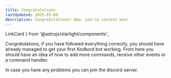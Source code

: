 ```yaml
---
title: Congratulations
lastUpdated: 2025-03-09
description: Congratulations! Now, you're coolest one!
---
```


  LinkCard
} from '@astrojs/starlight/components';

Congratulations, if you have followed everything correctly, you should have already managed to get your first Kodkord bot working.
From here you should have an idea of how to add more commands, receive other events or a command handler.

In case you have any problems you can join the discord server.

<LinkCard
  title="Join Discord"
  href="https://discord.gg/RemnzgFN5a"
/>